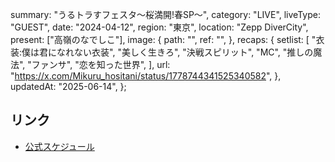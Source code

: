   summary: "うるトラすフェスタ〜桜満開!春SP〜",
  category: "LIVE",
  liveType: "GUEST",
  date: "2024-04-12",
  region: "東京",
  location: "Zepp DiverCity",
  present: ["高嶺のなでしこ"],
  image: {
    path: "",
    ref: "",
  },
  recaps: {
    setlist: [
      "衣装:僕は君になれない衣装",
      "美しく生きろ",
      "決戦スピリット",
      "MC",
      "推しの魔法",
      "ファンサ",
      "恋を知った世界",
    ],
    url: "https://x.com/Mikuru_hositani/status/1778744341525340582",
  },
  updatedAt: "2025-06-14",
};

## リンク

- [公式スケジュール](https://takanenonadeshiko.jp/?p=1946)

